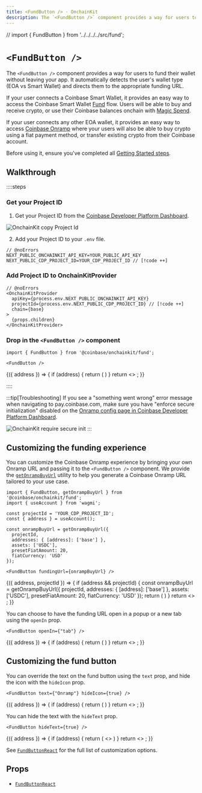 ```yaml
---
title: <FundButton /> · OnchainKit
description: The `<FundButton />` component provides a way for users to onramp from fiat to crypto from within your app.
---
```


// import { FundButton } from '../../../../src/fund';

# `<FundButton />`

The `<FundButton />` component provides a way for users to fund their wallet without leaving your app. It automatically
detects the user's wallet type (EOA vs Smart Wallet) and directs them to the appropriate funding URL.

If your user connects a Coinbase Smart Wallet, it provides an easy way to access the Coinbase Smart Wallet 
[Fund](https://keys.coinbase.com/fund) flow. Users will be able to buy and receive crypto, or use their Coinbase 
balances onchain with [Magic Spend](https://www.smartwallet.dev/guides/magic-spend).

If your user connects any other EOA wallet, it provides an easy way to access [Coinbase Onramp](https://docs.cdp.coinbase.com/onramp/docs/welcome/)
where your users will also be able to buy crypto using a fiat payment method, or transfer existing crypto from their
Coinbase account.

Before using it, ensure you've completed all [Getting Started steps](/builderkits/onchainkit/getting-started). 

## Walkthrough

::::steps

### Get your Project ID

1. Get your Project ID from the [Coinbase Developer Platform Dashboard](https://portal.cdp.coinbase.com/).

<img alt="OnchainKit copy Project Id" src="/images/onchainkit/copy-project-id.png" />

2. Add your Project ID to your `.env` file.

```tsx twoslash [.env]
// @noErrors
NEXT_PUBLIC_ONCHAINKIT_API_KEY=YOUR_PUBLIC_API_KEY
NEXT_PUBLIC_CDP_PROJECT_ID=YOUR_CDP_PROJECT_ID // [!code ++]
```

### Add Project ID to OnchainKitProvider

```tsx twoslash
// @noErrors
<OnchainKitProvider
  apiKey={process.env.NEXT_PUBLIC_ONCHAINKIT_API_KEY} 
  projectId={process.env.NEXT_PUBLIC_CDP_PROJECT_ID} // [!code ++]
  chain={base}
>
  {props.children}
</OnchainKitProvider>
```

### Drop in the ```<FundButton />``` component

```tsx
import { FundButton } from '@coinbase/onchainkit/fund';

<FundButton />
```

<App>
  <FundWrapper>
    {({ address }) => {
      if (address) {
        return (
          <FundButton />
        )
      }
      return <>
        <Wallet>
          <ConnectWallet>
            <Avatar className="h-6 w-6" />
            <Name />
          </ConnectWallet>
        </Wallet>
      </>;
    }}
  </FundWrapper>
</App>

::::

:::tip[Troubleshooting]
If you see a "something went wrong" error message when navigating to pay.coinbase.com, make sure you have "enforce 
secure initialization" disabled on the [Onramp config page in Coinbase Developer Platform Dashboard](https://portal.cdp.coinbase.com/products/onramp).

<img alt="OnchainKit require secure init" src="/images/onchainkit/onramp-secure-init.png" />
:::

## Customizing the funding experience

You can customize the Coinbase Onramp experience by bringing your own Onramp URL and passing it to the ```<FundButton />```
component. We provide the [`getOnrampBuyUrl`](/builderkits/onchainkit/fund/get-onramp-buy-url) utility to help you generate a Coinbase Onramp
URL tailored to your use case.

```tsx
import { FundButton, getOnrampBuyUrl } from '@coinbase/onchainkit/fund';
import { useAccount } from 'wagmi';

const projectId = 'YOUR_CDP_PROJECT_ID';
const { address } = useAccount();

const onrampBuyUrl = getOnrampBuyUrl({
  projectId,
  addresses: { [address]: ['base'] },
  assets: ['USDC'],
  presetFiatAmount: 20,
  fiatCurrency: 'USD'
});

<FundButton fundingUrl={onrampBuyUrl} />
```

<App>
  <FundWrapper>
    {({ address, projectId }) => {
      if (address && projectId) {
        const onrampBuyUrl = getOnrampBuyUrl({
          projectId,
          addresses: { [address]: ['base'] },
          assets: ['USDC'],
          presetFiatAmount: 20,
          fiatCurrency: 'USD'
        });
        return (
          <FundButton fundingUrl={onrampBuyUrl} />
        )
      }
      return <>
        <Wallet>
          <ConnectWallet>
            <Avatar className="h-6 w-6" />
            <Name />
          </ConnectWallet>
        </Wallet>
      </>;
    }}
  </FundWrapper>
</App>

You can choose to have the funding URL open in a popup or a new tab using the `openIn` prop.

```tsx
<FundButton openIn={"tab"} />
```

<App>
  <FundWrapper>
    {({ address }) => {
      if (address) {
        return (
          <FundButton openIn={"tab"} />
        )
      }
      return <>
        <Wallet>
          <ConnectWallet>
            <Avatar className="h-6 w-6" />
            <Name />
          </ConnectWallet>
        </Wallet>
      </>;
    }}
  </FundWrapper>
</App>

## Customizing the fund button

You can override the text on the fund button using the `text` prop, and hide the icon with the `hideIcon` prop.

```tsx
<FundButton text={"Onramp"} hideIcon={true} />
```

<App>
  <FundWrapper>
    {({ address }) => {
      if (address) {
        return (
          <FundButton text={"Onramp"} hideIcon={true} />
        )
      }
      return <>
        <Wallet>
          <ConnectWallet>
            <Avatar className="h-6 w-6" />
            <Name />
          </ConnectWallet>
        </Wallet>
      </>;
    }}
  </FundWrapper>
</App>

You can hide the text with the `hideText` prop.

```tsx
<FundButton hideText={true} />
```

<App>
  <FundWrapper>
    {({ address }) => {
      if (address) {
        return (
          <>
            <FundButton hideText={true} />
          </>
        )
      }
      return <>
        <Wallet>
          <ConnectWallet>
            <Avatar className="h-6 w-6" />
            <Name />
          </ConnectWallet>
        </Wallet>
      </>;
    }}
  </FundWrapper>
</App>

See [`FundButtonReact`](/builderkits/onchainkit/fund/types#fundbuttonreact) for the full list of customization options.

## Props
- [`FundButtonReact`](/builderkits/onchainkit/fund/types#fundbuttonreact)
